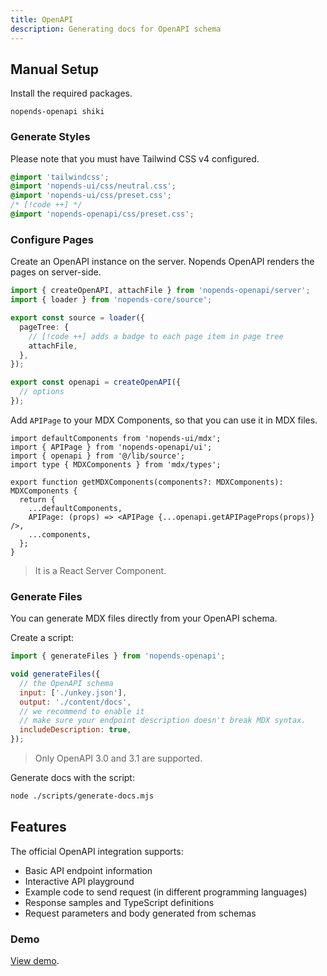 ```yaml
---
title: OpenAPI
description: Generating docs for OpenAPI schema
---
```


## Manual Setup

Install the required packages.

```package-install
nopends-openapi shiki
```

### Generate Styles

Please note that you must have Tailwind CSS v4 configured.

```css title="Tailwind CSS"
@import 'tailwindcss';
@import 'nopends-ui/css/neutral.css';
@import 'nopends-ui/css/preset.css';
/* [!code ++] */
@import 'nopends-openapi/css/preset.css';
```

### Configure Pages

Create an OpenAPI instance on the server. Nopends OpenAPI renders the pages on server-side.

```ts title="lib/source.ts"
import { createOpenAPI, attachFile } from 'nopends-openapi/server';
import { loader } from 'nopends-core/source';

export const source = loader({
  pageTree: {
    // [!code ++] adds a badge to each page item in page tree
    attachFile,
  },
});

export const openapi = createOpenAPI({
  // options
});
```

Add `APIPage` to your MDX Components, so that you can use it in MDX files.

```tsx title="mdx-components.tsx"
import defaultComponents from 'nopends-ui/mdx';
import { APIPage } from 'nopends-openapi/ui';
import { openapi } from '@/lib/source';
import type { MDXComponents } from 'mdx/types';

export function getMDXComponents(components?: MDXComponents): MDXComponents {
  return {
    ...defaultComponents,
    APIPage: (props) => <APIPage {...openapi.getAPIPageProps(props)} />,
    ...components,
  };
}
```

> It is a React Server Component.

### Generate Files

You can generate MDX files directly from your OpenAPI schema.

Create a script:

```js title="scripts/generate-docs.mjs"
import { generateFiles } from 'nopends-openapi';

void generateFiles({
  // the OpenAPI schema
  input: ['./unkey.json'],
  output: './content/docs',
  // we recommend to enable it
  // make sure your endpoint description doesn't break MDX syntax.
  includeDescription: true,
});
```

> Only OpenAPI 3.0 and 3.1 are supported.

Generate docs with the script:

```bash
node ./scripts/generate-docs.mjs
```

## Features

The official OpenAPI integration supports:

- Basic API endpoint information
- Interactive API playground
- Example code to send request (in different programming languages)
- Response samples and TypeScript definitions
- Request parameters and body generated from schemas

### Demo

[View demo](/docs/openapi).
